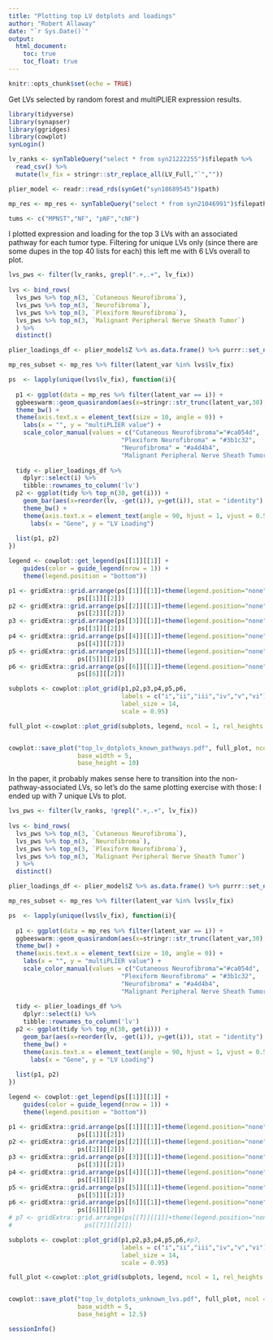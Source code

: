 ```yaml
---
title: "Plotting top LV dotplots and loadings"
author: "Robert Allaway"
date: "`r Sys.Date()`"
output: 
  html_document:
    toc: true
    toc_float: true
---
```



```r
knitr::opts_chunk$set(echo = TRUE)
```

Get LVs selected by random forest and multiPLIER expression results. 

```r
library(tidyverse)
library(synapser)
library(ggridges)
library(cowplot)
synLogin()

lv_ranks <- synTableQuery("select * from syn21222255")$filepath %>% 
  read_csv() %>% 
  mutate(lv_fix = stringr::str_replace_all(LV_Full,"`",""))

plier_model <- readr::read_rds(synGet("syn18689545")$path)

mp_res <- mp_res <- synTableQuery("select * from syn21046991")$filepath %>% read_csv() %>% filter(!is.na(tumorType))

tums <- c("MPNST","NF", "pNF","cNF")
```

I plotted expression and loading for the top 3 LVs with an associated pathway for each tumor type. Filtering for unique LVs only (since there are some dupes in the top 40 lists for each) this left me with 6 LVs overall to plot. 

```r

lvs_pws <- filter(lv_ranks, grepl(".+,.+", lv_fix))
  
lvs <- bind_rows(
  lvs_pws %>% top_n(3, `Cutaneous Neurofibroma`),
  lvs_pws %>% top_n(3, `Neurofibroma`),
  lvs_pws %>% top_n(3, `Plexiform Neurofibroma`),
  lvs_pws %>% top_n(3, `Malignant Peripheral Nerve Sheath Tumor`)
  ) %>% 
  distinct()

plier_loadings_df <- plier_model$Z %>% as.data.frame() %>% purrr::set_names(rownames(plier_model$B))

mp_res_subset <- mp_res %>% filter(latent_var %in% lvs$lv_fix)

ps  <- lapply(unique(lvs$lv_fix), function(i){
  
  p1 <- ggplot(data = mp_res %>% filter(latent_var == i)) +
  ggbeeswarm::geom_quasirandom(aes(x=stringr::str_trunc(latent_var,30), y = value , color = tumorType, group = tumorType), dodge.width = 0.75) +
  theme_bw() +
  theme(axis.text.x = element_text(size = 10, angle = 0)) +
    labs(x = "", y = "multiPLIER value") +
    scale_color_manual(values = c("Cutaneous Neurofibroma"="#ca054d", 
                               "Plexiform Neurofibroma" = "#3b1c32",
                               "Neurofibroma" = "#a4d4b4",
                               "Malignant Peripheral Nerve Sheath Tumor" = "#ffcf9c"))
  
  tidy <- plier_loadings_df %>%
    dplyr::select(i) %>% 
    tibble::rownames_to_column('lv')
  p2 <- ggplot(tidy %>% top_n(30, get(i))) +
    geom_bar(aes(x=reorder(lv, -get(i)), y=get(i)), stat = "identity") +
    theme_bw() +
    theme(axis.text.x = element_text(angle = 90, hjust = 1, vjust = 0.5, size =6 )) +
      labs(x = "Gene", y = "LV Loading")
  
  list(p1, p2)
})

legend <- cowplot::get_legend(ps[[1]][[1]] + 
    guides(color = guide_legend(nrow = 1)) +
    theme(legend.position = "bottom"))

p1 <- gridExtra::grid.arrange(ps[[1]][[1]]+theme(legend.position="none"),
                   ps[[1]][[2]])
p2 <- gridExtra::grid.arrange(ps[[2]][[1]]+theme(legend.position="none"),
                   ps[[2]][[2]])
p3 <- gridExtra::grid.arrange(ps[[3]][[1]]+theme(legend.position="none"),
                   ps[[3]][[2]])
p4 <- gridExtra::grid.arrange(ps[[4]][[1]]+theme(legend.position="none"),
                   ps[[4]][[2]])
p5 <- gridExtra::grid.arrange(ps[[5]][[1]]+theme(legend.position="none"),
                   ps[[5]][[2]])
p6 <- gridExtra::grid.arrange(ps[[6]][[1]]+theme(legend.position="none"),
                   ps[[6]][[2]])

subplots <- cowplot::plot_grid(p1,p2,p3,p4,p5,p6, 
                               labels = c("i","ii","iii","iv","v","vi"),
                               label_size = 14, 
                               scale = 0.95)

full_plot <-cowplot::plot_grid(subplots, legend, ncol = 1, rel_heights = c(1, .1))


cowplot::save_plot("top_lv_dotplots_known_pathways.pdf", full_plot, ncol = 2,
                   base_width = 5,
                   base_height = 10)

```

In the paper, it probably makes sense here to transition into the non-pathway-associated LVs, so let's do the same plotting exercise with those: 
 I ended up with 7 unique LVs to plot. 

```r

lvs_pws <- filter(lv_ranks, !grepl(".+,.+", lv_fix))
  
lvs <- bind_rows(
  lvs_pws %>% top_n(3, `Cutaneous Neurofibroma`),
  lvs_pws %>% top_n(3, `Neurofibroma`),
  lvs_pws %>% top_n(3, `Plexiform Neurofibroma`),
  lvs_pws %>% top_n(3, `Malignant Peripheral Nerve Sheath Tumor`)
  ) %>% 
  distinct()

plier_loadings_df <- plier_model$Z %>% as.data.frame() %>% purrr::set_names(rownames(plier_model$B))

mp_res_subset <- mp_res %>% filter(latent_var %in% lvs$lv_fix)

ps  <- lapply(unique(lvs$lv_fix), function(i){
  
  p1 <- ggplot(data = mp_res %>% filter(latent_var == i)) +
  ggbeeswarm::geom_quasirandom(aes(x=stringr::str_trunc(latent_var,30), y = value , color = tumorType, group = tumorType), dodge.width = 0.75) +
  theme_bw() +
  theme(axis.text.x = element_text(size = 10, angle = 0)) +
    labs(x = "", y = "multiPLIER value") +
    scale_color_manual(values = c("Cutaneous Neurofibroma"="#ca054d", 
                               "Plexiform Neurofibroma" = "#3b1c32",
                               "Neurofibroma" = "#a4d4b4",
                               "Malignant Peripheral Nerve Sheath Tumor" = "#ffcf9c"))
  
  tidy <- plier_loadings_df %>%
    dplyr::select(i) %>% 
    tibble::rownames_to_column('lv')
  p2 <- ggplot(tidy %>% top_n(30, get(i))) +
    geom_bar(aes(x=reorder(lv, -get(i)), y=get(i)), stat = "identity") +
    theme_bw() +
    theme(axis.text.x = element_text(angle = 90, hjust = 1, vjust = 0.5, size =6 )) +
      labs(x = "Gene", y = "LV Loading")
  
  list(p1, p2)
})

legend <- cowplot::get_legend(ps[[1]][[1]] + 
    guides(color = guide_legend(nrow = 1)) +
    theme(legend.position = "bottom"))

p1 <- gridExtra::grid.arrange(ps[[1]][[1]]+theme(legend.position="none"),
                   ps[[1]][[2]])
p2 <- gridExtra::grid.arrange(ps[[2]][[1]]+theme(legend.position="none"),
                   ps[[2]][[2]])
p3 <- gridExtra::grid.arrange(ps[[3]][[1]]+theme(legend.position="none"),
                   ps[[3]][[2]])
p4 <- gridExtra::grid.arrange(ps[[4]][[1]]+theme(legend.position="none"),
                   ps[[4]][[2]])
p5 <- gridExtra::grid.arrange(ps[[5]][[1]]+theme(legend.position="none"),
                   ps[[5]][[2]])
p6 <- gridExtra::grid.arrange(ps[[6]][[1]]+theme(legend.position="none"),
                   ps[[6]][[2]])
# p7 <- gridExtra::grid.arrange(ps[[7]][[1]]+theme(legend.position="none"),
#                    ps[[7]][[2]])

subplots <- cowplot::plot_grid(p1,p2,p3,p4,p5,p6,#p7,
                               labels = c("i","ii","iii","iv","v","vi"), 
                               label_size = 14, 
                               scale = 0.95)

full_plot <-cowplot::plot_grid(subplots, legend, ncol = 1, rel_heights = c(1, .1))


cowplot::save_plot("top_lv_dotplots_unknown_lvs.pdf", full_plot, ncol = 2,
                   base_width = 5,
                   base_height = 12.5)

```


```r
sessionInfo()
```